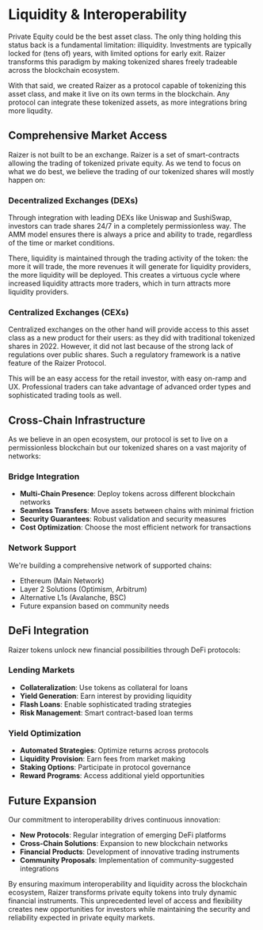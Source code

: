 
# Liquidity & Interoperability

Private Equity could be the best asset class. The only thing holding this status back is a fundamental limitation: illiquidity.  Investments are typically locked for (tens of) years, with limited options for early exit. Raizer transforms this paradigm by making tokenized shares freely tradeable across the blockchain ecosystem.

With that said, we created Raizer as a protocol capable of tokenizing this asset class, and make it live on its own terms in the blockchain. Any protocol can integrate these tokenized assets, as more integrations bring more liqudity.

## Comprehensive Market Access

Raizer is not built to be an exchange. Raizer is a set of smart-contracts allowing the trading of tokenized private equity. As we tend to focus on what we do best, we believe the trading of our tokenized shares will mostly happen on: 

### Decentralized Exchanges (DEXs)
Through integration with leading DEXs like Uniswap and SushiSwap, investors can trade shares 24/7 in a completely permissionless way. The AMM model ensures there is always a price and ability to trade, regardless of the time or market conditions.

There, liquidity is maintained through the trading activity of the token: the more it will trade, the more revenues it will generate for liquidity providers, the more liquidity will be deployed. This creates a virtuous cycle where increased liquidity attracts more traders, which in turn attracts more liquidity providers.

### Centralized Exchanges (CEXs)
Centralized exchanges on the other hand will provide access to this asset class as a new product for their users: as they did with traditional tokenized shares in 2022. However, it did not last because of the strong lack of regulations over public shares. Such a regulatory framework is a native feature of the Raizer Protocol.

This will be an easy access for the retail investor, with easy on-ramp and UX. Professional traders can take advantage of advanced order types and sophisticated trading tools as well. 

<Highlight 
  type="feature"
  title="Maximum Accessibility"
  description="Raizer tokens can be traded 24/7 across multiple venues, ensuring investors always have access to liquidity when they need it."
/>

## Cross-Chain Infrastructure

As we believe in an open ecosystem, our protocol is set to live on a permissionless blockchain but our tokenized shares on a vast majority of networks:

### Bridge Integration
- **Multi-Chain Presence**: Deploy tokens across different blockchain networks
- **Seamless Transfers**: Move assets between chains with minimal friction
- **Security Guarantees**: Robust validation and security measures
- **Cost Optimization**: Choose the most efficient network for transactions

### Network Support
We're building a comprehensive network of supported chains:
- Ethereum (Main Network)
- Layer 2 Solutions (Optimism, Arbitrum)
- Alternative L1s (Avalanche, BSC)
- Future expansion based on community needs

## DeFi Integration

Raizer tokens unlock new financial possibilities through DeFi protocols:

### Lending Markets
- **Collateralization**: Use tokens as collateral for loans
- **Yield Generation**: Earn interest by providing liquidity
- **Flash Loans**: Enable sophisticated trading strategies
- **Risk Management**: Smart contract-based loan terms

### Yield Optimization
- **Automated Strategies**: Optimize returns across protocols
- **Liquidity Provision**: Earn fees from market making
- **Staking Options**: Participate in protocol governance
- **Reward Programs**: Access additional yield opportunities

<Highlight 
  type="attention"
  title="DeFi Innovation"
  description="Our integration with DeFi protocols creates new financial opportunities previously impossible with traditional private equity."
/>

## Future Expansion

Our commitment to interoperability drives continuous innovation:

- **New Protocols**: Regular integration of emerging DeFi platforms
- **Cross-Chain Solutions**: Expansion to new blockchain networks
- **Financial Products**: Development of innovative trading instruments
- **Community Proposals**: Implementation of community-suggested integrations

<Highlight 
  type="success"
  title="Endless Possibilities"
  description="Through comprehensive protocol integration and interoperability, Raizer creates a borderless ecosystem for private equity investment."
/>

By ensuring maximum interoperability and liquidity across the blockchain ecosystem, Raizer transforms private equity tokens into truly dynamic financial instruments. This unprecedented level of access and flexibility creates new opportunities for investors while maintaining the security and reliability expected in private equity markets.
